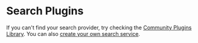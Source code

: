 
# Search Plugins

If you can't find your search provider, try checking the [Community Plugins Library](https://medusajs.com/plugins/?filters=Search&categories=Search). You can also [create your own search service](../../development/search/create.md).

<DocCardList />